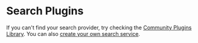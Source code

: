 
# Search Plugins

If you can't find your search provider, try checking the [Community Plugins Library](https://medusajs.com/plugins/?filters=Search&categories=Search). You can also [create your own search service](../../development/search/create.md).

<DocCardList />